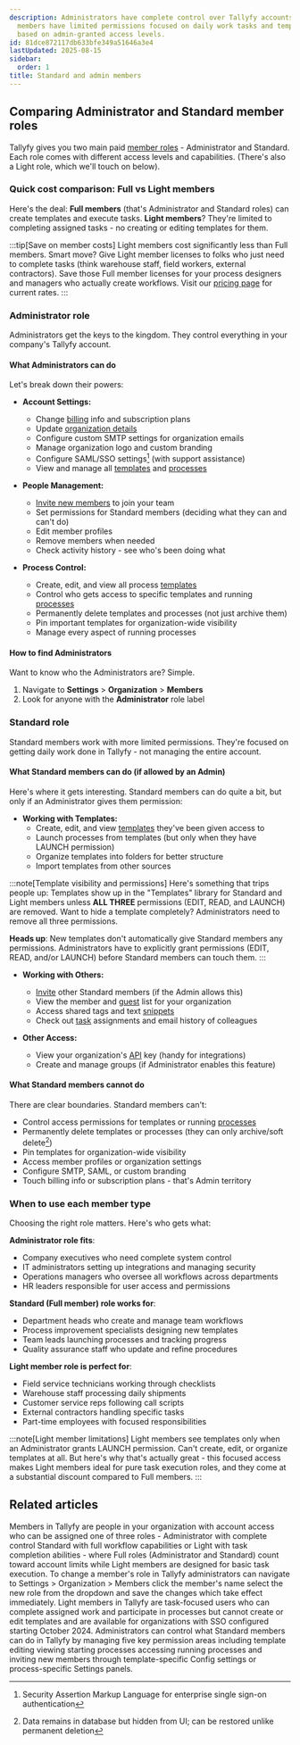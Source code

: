 ```yaml
---
description: Administrators have complete control over Tallyfy accounts while Standard
  members have limited permissions focused on daily work tasks and template management
  based on admin-granted access levels.
id: 81dce872117db633bfe349a51646a3e4
lastUpdated: 2025-08-15
sidebar:
  order: 1
title: Standard and admin members
---
```


## Comparing Administrator and Standard member roles

Tallyfy gives you two main paid [member roles](/products/pro/documenting/members/) - Administrator and Standard. Each role comes with different access levels and capabilities. (There's also a Light role, which we'll touch on below).

### Quick cost comparison: Full vs Light members

Here's the deal: **Full members** (that's Administrator and Standard roles) can create templates and execute tasks. **Light members**? They're limited to completing assigned tasks - no creating or editing templates for them.

:::tip[Save on member costs]
Light members cost significantly less than Full members. Smart move? Give Light member licenses to folks who just need to complete tasks (think warehouse staff, field workers, external contractors). Save those Full member licenses for your process designers and managers who actually create workflows. Visit our [pricing page](https://tallyfy.com/pricing/) for current rates.
:::

### Administrator role

Administrators get the keys to the kingdom. They control everything in your company's Tallyfy account.

#### What Administrators can do

Let's break down their powers:

- **Account Settings:**
  - Change [billing](/products/pro/settings/billing/) info and subscription plans
  - Update [organization details](/products/pro/settings/org-settings/how-can-i-update-my-organization-details/)
  - Configure custom SMTP settings for organization emails
  - Manage organization logo and custom branding
  - Configure SAML/SSO settings[^1] (with support assistance)
  - View and manage all [templates](/products/pro/documenting/templates/) and [processes](/products/pro/tracking-and-tasks/processes/)

- **People Management:**
  - [Invite new members](/products/pro/documenting/members/how-to-invite-and-activate-members-on-tallyfy/) to join your team
  - Set permissions for Standard members (deciding what they can and can't do)
  - Edit member profiles
  - Remove members when needed
  - Check activity history - see who's been doing what

- **Process Control:**
  - Create, edit, and view all process [templates](/products/pro/documenting/templates/)
  - Control who gets access to specific templates and running [processes](/products/pro/tracking-and-tasks/processes/)
  - Permanently delete templates and processes (not just archive them)
  - Pin important templates for organization-wide visibility
  - Manage every aspect of running processes

#### How to find Administrators

Want to know who the Administrators are? Simple.

1. Navigate to **Settings** > **Organization** > **Members**
2. Look for anyone with the **Administrator** role label

### Standard role

Standard members work with more limited permissions. They're focused on getting daily work done in Tallyfy - not managing the entire account.

#### What Standard members can do (if allowed by an Admin)

Here's where it gets interesting. Standard members can do quite a bit, but only if an Administrator gives them permission:

- **Working with Templates:**
  - Create, edit, and view [templates](/products/pro/documenting/templates/) they've been given access to
  - Launch processes from templates (but only when they have LAUNCH permission)
  - Organize templates into folders for better structure
  - Import templates from other sources

:::note[Template visibility and permissions]
Here's something that trips people up: Templates show up in the "Templates" library for Standard and Light members unless **ALL THREE** permissions (EDIT, READ, and LAUNCH) are removed. Want to hide a template completely? Administrators need to remove all three permissions.

**Heads up**: New templates don't automatically give Standard members any permissions. Administrators have to explicitly grant permissions (EDIT, READ, and/or LAUNCH) before Standard members can touch them.
:::

- **Working with Others:**
  - [Invite](/products/pro/documenting/members/how-to-invite-and-activate-members-on-tallyfy/) other Standard members (if the Admin allows this)
  - View the member and [guest](/products/pro/documenting/guests/) list for your organization
  - Access shared tags and text [snippets](/products/pro/documenting/templates/snippets/)
  - Check out [task](/products/pro/tracking-and-tasks/tasks/) assignments and email history of colleagues

- **Other Access:**
  - View your organization's [API](/products/pro/integrations/open-api/) key (handy for integrations)
  - Create and manage groups (if Administrator enables this feature)

#### What Standard members cannot do

There are clear boundaries. Standard members can't:
- Control access permissions for templates or running [processes](/products/pro/tracking-and-tasks/processes/)
- Permanently delete templates or processes (they can only archive/soft delete[^2])
- Pin templates for organization-wide visibility
- Access member profiles or organization settings
- Configure SMTP, SAML, or custom branding
- Touch billing info or subscription plans - that's Admin territory

### When to use each member type

Choosing the right role matters. Here's who gets what:

**Administrator role fits**:
- Company executives who need complete system control
- IT administrators setting up integrations and managing security
- Operations managers who oversee all workflows across departments
- HR leaders responsible for user access and permissions

**Standard (Full member) role works for**:
- Department heads who create and manage team workflows
- Process improvement specialists designing new templates
- Team leads launching processes and tracking progress
- Quality assurance staff who update and refine procedures

**Light member role is perfect for**:
- Field service technicians working through checklists
- Warehouse staff processing daily shipments
- Customer service reps following call scripts
- External contractors handling specific tasks
- Part-time employees with focused responsibilities

:::note[Light member limitations]
Light members see templates only when an Administrator grants LAUNCH permission. Can't create, edit, or organize templates at all. But here's why that's actually great - this focused access makes Light members ideal for pure task execution roles, and they come at a substantial discount compared to Full members.
:::



[^1]: Security Assertion Markup Language for enterprise single sign-on authentication
[^2]: Data remains in database but hidden from UI; can be restored unlike permanent deletion

## Related articles
<CardGrid>
<LinkTitleCard header="<b>Documenting > Members</b>" href="/products/pro/documenting/members/" > Members in Tallyfy are people in your organization with account access who can be assigned one of three roles - Administrator with complete control Standard with full workflow capabilities or Light with task completion abilities - where Full roles (Administrator and Standard) count toward account limits while Light members are designed for basic task execution. </LinkTitleCard>
<LinkTitleCard header="<b>Members > Change the role of a member</b>" href="/products/pro/documenting/members/how-can-i-change-a-members-role-in-tallyfy/" > To change a member's role in Tallyfy administrators can navigate to Settings > Organization > Members click the member's name select the new role from the dropdown and save the changes which take effect immediately. </LinkTitleCard>
<LinkTitleCard header="<b>Members > Light members</b>" href="/products/pro/documenting/members/light-members/" > Light members in Tallyfy are task-focused users who can complete assigned work and participate in processes but cannot create or edit templates and are available for organizations with SSO configured starting October 2024. </LinkTitleCard>
<LinkTitleCard header="<b>Members > Manage member permissions</b>" href="/products/pro/documenting/members/how-do-i-manage-member-permissions-in-tallyfy/" > Administrators can control what Standard members can do in Tallyfy by managing five key permission areas including template editing viewing starting processes accessing running processes and inviting new members through template-specific Config settings or process-specific Settings panels. </LinkTitleCard>
</CardGrid>